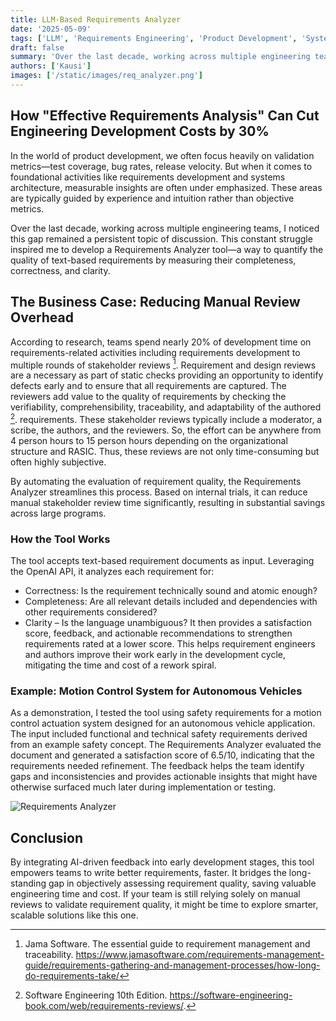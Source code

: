 ```yaml
---
title: LLM-Based Requirements Analyzer
date: '2025-05-09'
tags: ['LLM', 'Requirements Engineering', 'Product Development', 'Systems Engineering']
draft: false
summary: 'Over the last decade, working across multiple engineering teams, I noticed that the gap between requirements engineering and development teams remained a persistent topic of discussion - increasing the development costs for product development organizations. This inspired me to develop a Requirements Analyzer tool—a way to objectively assess the quality of text-based requirements by measuring their completeness, correctness, and clarity.'
authors: ['Kausi']
images: ['/static/images/req_analyzer.png']
---
```


## How "Effective Requirements Analysis" Can Cut Engineering Development Costs by 30%
In the world of product development, we often focus heavily on validation metrics—test coverage, bug rates, release velocity. But when it comes to foundational activities like requirements development and systems architecture, measurable insights are often under emphasized. These areas are typically guided by experience and intuition rather than objective metrics.

Over the last decade, working across multiple engineering teams, I noticed this gap remained a persistent topic of discussion. This constant struggle inspired me to develop a Requirements Analyzer tool—a way to quantify the quality of text-based requirements by measuring their completeness, correctness, and clarity.
## The Business Case: Reducing Manual Review Overhead
According to research, teams spend nearly 20% of development time on requirements-related activities including requirements development to multiple rounds of stakeholder reviews [^1]. Requirement and design reviews are a necessary as part of static checks providing an opportunity to identify defects early and to ensure that all requirements are captured. The reviewers add value to the quality of requirements by checking the verifiability, comprehensibility, traceability, and adaptability of the authored [^2]. requirements. These stakeholder reviews typically include a moderator, a scribe, the authors, and the reviewers. So, the effort can be anywhere from 4 person hours to 15 person hours depending on the organizational structure and RASIC. Thus, these reviews are not only time-consuming but often highly subjective.  

By automating the evaluation of requirement quality, the Requirements Analyzer streamlines this process. Based on internal trials, it can reduce manual stakeholder review time significantly, resulting in substantial savings across large programs.
### How the Tool Works
The tool accepts text-based requirement documents as input. Leveraging the OpenAI API, it analyzes each requirement for:
  - Correctness: Is the requirement technically sound and atomic enough?
  - Completeness: Are all relevant details included and dependencies with other requirements considered?
  - Clarity – Is the language unambiguous?
It then provides a satisfaction score, feedback, and actionable recommendations to strengthen requirements rated at a lower score. This helps requirement engineers and authors improve their work early in the development cycle, mitigating the time and cost of a rework spiral.
### Example: Motion Control System for Autonomous Vehicles
As a demonstration, I tested the tool using safety requirements for a motion control actuation system designed for an autonomous vehicle application. The input included functional and technical safety requirements derived from an example safety concept. The Requirements Analyzer evaluated the document and generated a satisfaction score of 6.5/10, indicating that the requirements needed refinement. The feedback helps the team identify gaps and inconsistencies and provides actionable insights that might have otherwise surfaced much later during implementation or testing.

<ExcelClient />

<div style={{ height: '500px', overflowY: 'auto' }}>
  <Image src="/static/images/req_analyzer.png" alt="Requirements Analyzer" style={{ maxHeight: '100%', width: 'auto' }} />
</div>

## Conclusion
By integrating AI-driven feedback into early development stages, this tool empowers teams to write better requirements, faster. It bridges the long-standing gap in objectively assessing requirement quality, saving valuable engineering time and cost.
If your team is still relying solely on manual reviews to validate requirement quality, it might be time to explore smarter, scalable solutions like this one.
[^1]: Jama Software. The essential guide to requirement management and traceability. https://www.jamasoftware.com/requirements-management-guide/requirements-gathering-and-management-processes/how-long-do-requirements-take/
[^2]: Software Engineering 10th Edition. https://software-engineering-book.com/web/requirements-reviews/. 
